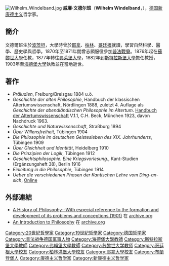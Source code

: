 [[File:Wilhelm_Windelband.jpg|thumb]]
'''威廉·文德尔班'''（'''Wilhelm Windelband'''，{{bd|1848年|5月11日|1915年|10月22日}}），[[德国|德国]][[新康德主义|新康德主义]]哲学家。
==簡介==
文德爾班生於[[波茨坦|波茨坦]]，大學時曾於[[耶拿大學|耶拿]]、[[柏林大學|柏林]]、[[哥廷根大學|哥廷根]]就讀，學習自然科學、醫學、歷史學與哲學。1870年至1871年間曾志願服役參加[[普法戰爭|普法戰爭]]。1876年起在[[蘇黎世大學|蘇黎世大學]]任教，1877年轉往[[弗萊堡大學|弗萊堡大學]]，1882年到[[斯特拉斯堡大學|斯特拉斯堡大學]]擔任教授，1903年至[[海德堡大學|海德堡大學]]執教並在當地逝世。
==著作==
* ''Präludien'', Freiburg/Breisgau 1884 u.ö.
* ''Geschichte der alten Philosophie'', Handbuch der klassischen Altertumswissenschaft, Nördlingen 1888, zuletzt 4. Auflage als ''Geschichte der abendländischen Philosophie im Altertum''. [[Handbuch_der_Altertumswissenschaft|Handbuch der Altertumswissenschaft]] V.1.1, C.H. Beck, München 1923, davon Nachdruck 1963.
* ''Geschichte und Naturwissenschaft'', Straßburg 1894
* ''Über Willensfreiheit'', Tübingen 1904
* ''Die Philosophie im deutschen Geistesleben des XIX. Jahrhunderts'', Tübingen 1909
* ''Über Gleichheit und Identität'', Heidelberg 1910
* ''Die Prinzipien der Logik'', Tübingen 1912
* ''Geschichtsphilosophie. Eine Kriegsvorlesung.'', Kant-Studien (Ergänzungsheft 38), Berlin 1916  
* ''Einleitung in die Philosophie'', Tübingen 1914
* ''Ueber die verschiedenen Phasen der Kantischen Lehre vom Ding-an-sich'', [https://web.archive.org/web/20081205150059/http://www.ac-nancy-metz.fr/enseign/philo/textesph/#windelband Online]

==外部連結==
*[http://www.archive.org/details/windelbandsphilo00winduoft A History of Philosophy--With especial reference to the formation and development of its problems and conceptions (1901)] 在 [[archive.org|archive.org]]
*[http://www.archive.org/details/introductiontoph00winduoft An Introduction to Philosophy] 在 [[archive.org|archive.org]]


{{科學哲學}}
{{Authority control}}
{{DEFAULTSORT:Windelband, Wilhelm}}

[[Category:20世紀哲學家|Category:20世紀哲學家]]
[[Category:19世紀哲學家|Category:19世紀哲學家]]
[[Category:德国哲学家|Category:德国哲学家]]
[[Category:普法战争德国军事人物|Category:普法战争德国军事人物]]
[[Category:海德堡大學教師|Category:海德堡大學教師]]
[[Category:斯特拉斯堡大學教師|Category:斯特拉斯堡大學教師]]
[[Category:弗賴堡大學教師|Category:弗賴堡大學教師]]
[[Category:苏黎世大学教师|Category:苏黎世大学教师]]
[[Category:哥廷根大學校友|Category:哥廷根大學校友]]
[[Category:柏林洪堡大學校友|Category:柏林洪堡大學校友]]
[[Category:耶拿大學校友|Category:耶拿大學校友]]
[[Category:布蘭登堡人|Category:布蘭登堡人]]
[[Category:康德主义哲学家|Category:康德主义哲学家]]
[[Category:新康德主义哲学家|Category:新康德主义哲学家]]